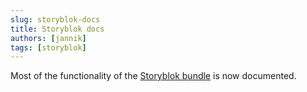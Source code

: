 ```yaml
---
slug: storyblok-docs
title: Storyblok docs
authors: [jannik]
tags: [storyblok]
---
```


Most of the functionality of the [Storyblok bundle] is now documented.


[Storyblok bundle]: /docs/php/symfony/storyblok
